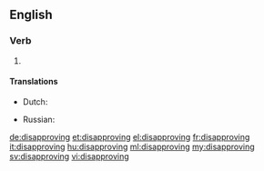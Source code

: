 ==English==

===Verb===
{{head|en}}

# {{present participle of|disapprove}}

====Translations====
{{trans-top|present participle of disapprove}}
* Dutch: {{t+|nl|afkeurend}}
{{trans-mid}}
* Russian: {{t+|ru|неодобрительный|tr=neodobrítelʹnyj|sc=Cyrl}}
{{trans-bottom}}

[[de:disapproving]]
[[et:disapproving]]
[[el:disapproving]]
[[fr:disapproving]]
[[it:disapproving]]
[[hu:disapproving]]
[[ml:disapproving]]
[[my:disapproving]]
[[sv:disapproving]]
[[vi:disapproving]]